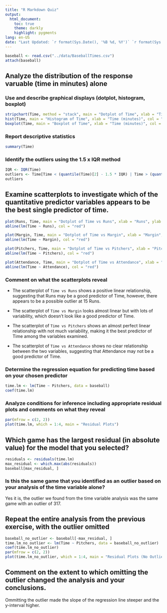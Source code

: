 ```yaml
---
title: "R Markdown Quiz"
output:
  html_document:
    toc: true
    theme: darkly
    highlight: pygments
lang: en-US
date: "Last Updated: `r format(Sys.Date(), '%B %d, %Y')` `r format(Sys.time(), '%H:%M:%S')`"
---
```


```r
baseball <- read.csv("../data/BaseballTimes.csv")
attach(baseball)
```

## Analyze the distribution of the response varuable (time in minutes) alone

###  Use and describe graphical displays (dotplot, histogram, boxplot)
```r
stripchart(Time, method = "stack", main = "Dotplot of Time", xlab = "Time (minutes)", ylab = "Frequency", pch = 19, col = "black")
hist(Time, main = "Histogram of Time", xlab = "Time (minutes)", col = "lightblue", breaks = 10)
boxplot(Time, main = "Boxplot of Time", xlab = "Time (minutes)", col = "lightblue", horizontal = TRUE)
```

###  Report descriptive statistics 
```r
summary(Time)
```

###  Identify the outliers using the 1.5 x IQR method 
```r
IQR <- IQR(Time)
outliers <- Time[Time < (quantile(Time)[2] - 1.5 * IQR) | Time > (quantile(Time)[4] + 1.5 * IQR)]
outliers
```

## Examine scatterplots to investigate which of the quantitative predictor variables appears to be the best single predictor of time.
```r
plot(Runs, Time, main = "Dotplot of Time vs Runs", xlab = "Runs", ylab = "Time (minutes)")
abline(lm(Time ~ Runs), col = "red")

plot(Margin, Time, main = "Dotplot of Time vs Margin", xlab = "Margin", ylab = "Time (minutes)")
abline(lm(Time ~ Margin), col = "red")

plot(Pitchers, Time, main = "Dotplot of Time vs Pitchers", xlab = "Pitchers", ylab = "Time (minutes)")
abline(lm(Time ~ Pitchers), col = "red")

plot(Attendance, Time, main = "Dotplot of Time vs Attendance", xlab = "Attendance", ylab = "Time (minutes)")
abline(lm(Time ~ Attendance), col = "red")
```

###  Comment on what the scatterplots reveal
- The scatterplot of `Time vs Runs` shows a positive linear relationship, suggesting that Runs may be a good predictor of Time, however, there appears to be a possible outlier at 15 Runs. 

- The scatterplot of `Time vs Margin` looks almost linear but with lots of variability, which doesn't look like a good predictor of Time.

- The scatterplot of `Time vs Pitchers` shows an almost perfect linear relationship with not much variability, making it the best predictor of Time among the variables examined.

- The scatterplot of `Time vs Attendance` shows no clear relationship between the two variables, suggesting that Attendance may not be a good predictor of Time.

###  Determine the regression equation for predicting time based on your chosen predictor
```r
time.lm <- lm(Time ~ Pitchers, data = baseball)
coef(time.lm)
```

###  Analyze conditions for inference including appropriate residual plots and comments on what they reveal
```r
par(mfrow = c(2, 2))
plot(time.lm, which = 1:4, main = "Residual Plots")
```

## Which game has the largest residual (in absolute value) for the model that you selected? 
```r
residuals <- residuals(time.lm)
max_residual <- which.max(abs(residuals))
baseball[max_residual, ]
```

###  Is this the same game that you identified as an outlier based on your analysis of the time variable alone?
Yes it is, the outlier we found from the time variable analysis was the same game with an outlier of 317.

## Repeat the entire analysis from the previous exercise, with the outlier omitted
```r
baseball_no_outlier <- baseball[-max_residual, ]
time.lm_no_outlier <- lm(Time ~ Pitchers, data = baseball_no_outlier)
coef(time.lm_no_outlier)
par(mfrow = c(2, 2))
plot(time.lm_no_outlier, which = 1:4, main = "Residual Plots (No Outlier)")
```

## Comment on the extent to which omitting the outlier changed the analysis and your conclusions.

Ommitting the outlier made the slope of the regression line steeper and the y-interval higher.